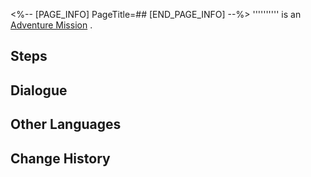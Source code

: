 <%-- [PAGE_INFO]
PageTitle=##
[END_PAGE_INFO] --%>
{{Stub|Dialogue.}}
{{Mission Infobox
|id            = 8017102
|title         = 
|image         = <!--Mission .png-->
|type          = Adventure
|event_name    = 
|chapter       = 
|requirements  = [[Adventure Mission]] ''[[Youci's Clever Decor]]'' completed
|summary       = <!--official mission summary from Fate's Atlas-->
|characters    = Trailblazer
|startLocation = [[<!--starting world-->]] - [[<!--starting area-->]]
|world         = <!--starting world-->
|area          = <!--starting area-->
|prev          = Youci's Clever Decor
|next          = 
|rewards       = 
}}
'''''''''' is an [[Adventure Mission]]<!--in [world]-->.

==Steps==


<!--
==Gameplay Notes==

--><!--
==Trial Character==

-->
==Dialogue==
{{Stub Dialogue}}
{{Dialogue Start}}
:{{tx}}
{{Dialogue End}}

==Other Languages==
{{Other Languages
|en   = 
|zhs  = 
|zht  = 
|ja   = 
|ko   = 
|es   = 
|fr   = 
|ru   = 
|th   = 
|vi   = 
|de   = 
|id   = 
|pt   = 
}}

==Change History==
{{Change History|1.6}}
